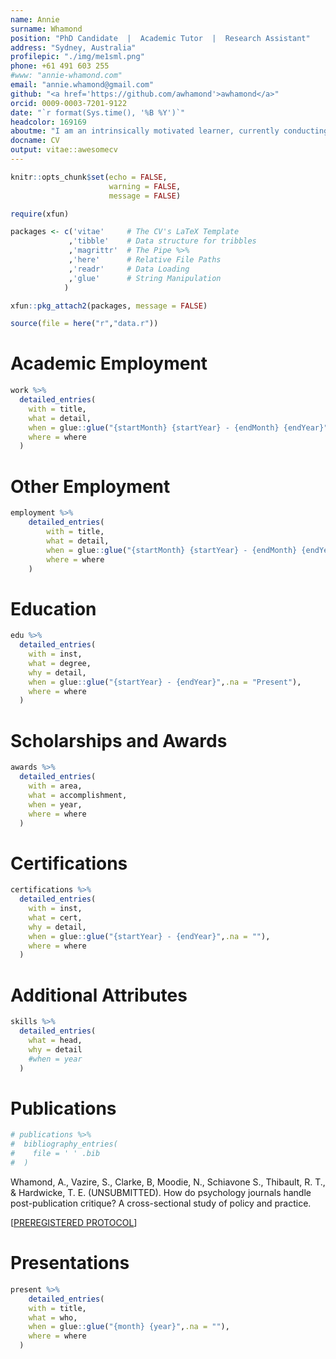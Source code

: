 ```yaml
---
name: Annie
surname: Whamond
position: "PhD Candidate  |  Academic Tutor  |  Research Assistant"
address: "Sydney, Australia"
profilepic: "./img/me1sml.png"
phone: +61 491 603 255
#www: "annie-whamond.com"
email: "annie.whamond@gmail.com"
github: "<a href='https://github.com/awhamond'>awhamond</a>"
orcid: 0009-0003-7201-9122
date: "`r format(Sys.time(), '%B %Y')`"
headcolor: 169169
aboutme: "I am an intrinsically motivated learner, currently conducting research in the area of metascience. Passionate about open science, particularly in the fields of psychology and medicine. Continually seeking opportunities to develop skills and understanding in areas of both science and the humanities."
docname: CV
output: vitae::awesomecv
---
```


```r
knitr::opts_chunk$set(echo = FALSE,
                      warning = FALSE,
                      message = FALSE)

require(xfun)

packages <- c('vitae'     # The CV's LaTeX Template
             ,'tibble'    # Data structure for tribbles
             ,'magrittr'  # The Pipe %>%
             ,'here'      # Relative File Paths
             ,'readr'     # Data Loading
             ,'glue'      # String Manipulation
            )

xfun::pkg_attach2(packages, message = FALSE)

source(file = here("r","data.r"))

```

# Academic Employment

```r

work %>%
  detailed_entries(
    with = title,
    what = detail,
    when = glue::glue("{startMonth} {startYear} - {endMonth} {endYear}",.na = ""),
    where = where
  )

```

# Other Employment

```r
employment %>%
    detailed_entries(
        with = title,
        what = detail,
        when = glue::glue("{startMonth} {startYear} - {endMonth} {endYear}",.na = ""),
        where = where
    )
```

# Education

```r

edu %>%
  detailed_entries(
    with = inst,
    what = degree,
    why = detail,
    when = glue::glue("{startYear} - {endYear}",.na = "Present"),
    where = where
  )

```

# Scholarships and Awards

```r

awards %>%
  detailed_entries(
    with = area,
    what = accomplishment,
    when = year,
    where = where
  )

```

# Certifications

```r

certifications %>%
  detailed_entries(
    with = inst,
    what = cert,
    why = detail,
    when = glue::glue("{startYear} - {endYear}",.na = ""),
    where = where
  )

```

\newpage

# Additional Attributes

```r

skills %>%
  detailed_entries(
    what = head,
    why = detail
    #when = year
  )

```

# Publications

```r
# publications %>% 
#  bibliography_entries(
#    file = ' ' .bib
#  )
```

Whamond, A., Vazire, S., Clarke, B, Moodie, N., Schiavone S., Thibault, R. T., & Hardwicke, T. E. (UNSUBMITTED). How do psychology journals handle post-publication critique? A cross-sectional study of policy and practice. 

[[PREREGISTERED PROTOCOL](https://osf.io/d6xf2)]

# Presentations

```r
present %>%
    detailed_entries(
    with = title,
    what = who,
    when = glue::glue("{month} {year}",.na = ""),
    where = where
  )

```

